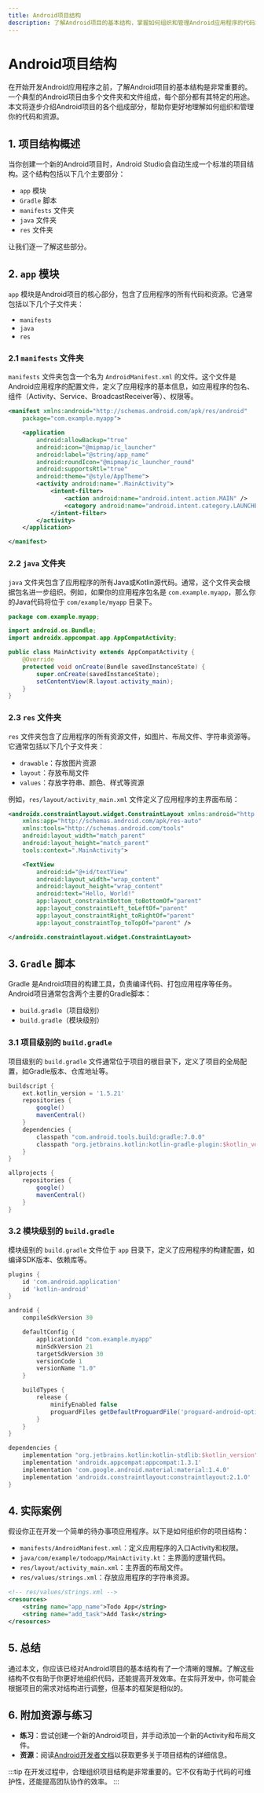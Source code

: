 ```yaml
---
title: Android项目结构
description: 了解Android项目的基本结构，掌握如何组织和管理Android应用程序的代码和资源。
---
```


# Android项目结构

在开始开发Android应用程序之前，了解Android项目的基本结构是非常重要的。一个典型的Android项目由多个文件夹和文件组成，每个部分都有其特定的用途。本文将逐步介绍Android项目的各个组成部分，帮助你更好地理解如何组织和管理你的代码和资源。

## 1. 项目结构概述

当你创建一个新的Android项目时，Android Studio会自动生成一个标准的项目结构。这个结构包括以下几个主要部分：

- `app` 模块
- `Gradle` 脚本
- `manifests` 文件夹
- `java` 文件夹
- `res` 文件夹

让我们逐一了解这些部分。

## 2. `app` 模块

`app` 模块是Android项目的核心部分，包含了应用程序的所有代码和资源。它通常包括以下几个子文件夹：

- `manifests`
- `java`
- `res`

### 2.1 `manifests` 文件夹

`manifests` 文件夹包含一个名为 `AndroidManifest.xml` 的文件。这个文件是Android应用程序的配置文件，定义了应用程序的基本信息，如应用程序的包名、组件（Activity、Service、BroadcastReceiver等）、权限等。

```xml
<manifest xmlns:android="http://schemas.android.com/apk/res/android"
    package="com.example.myapp">

    <application
        android:allowBackup="true"
        android:icon="@mipmap/ic_launcher"
        android:label="@string/app_name"
        android:roundIcon="@mipmap/ic_launcher_round"
        android:supportsRtl="true"
        android:theme="@style/AppTheme">
        <activity android:name=".MainActivity">
            <intent-filter>
                <action android:name="android.intent.action.MAIN" />
                <category android:name="android.intent.category.LAUNCHER" />
            </intent-filter>
        </activity>
    </application>

</manifest>
```

### 2.2 `java` 文件夹

`java` 文件夹包含了应用程序的所有Java或Kotlin源代码。通常，这个文件夹会根据包名进一步组织。例如，如果你的应用程序包名是 `com.example.myapp`，那么你的Java代码将位于 `com/example/myapp` 目录下。

```java
package com.example.myapp;

import android.os.Bundle;
import androidx.appcompat.app.AppCompatActivity;

public class MainActivity extends AppCompatActivity {
    @Override
    protected void onCreate(Bundle savedInstanceState) {
        super.onCreate(savedInstanceState);
        setContentView(R.layout.activity_main);
    }
}
```

### 2.3 `res` 文件夹

`res` 文件夹包含了应用程序的所有资源文件，如图片、布局文件、字符串资源等。它通常包括以下几个子文件夹：

- `drawable`：存放图片资源
- `layout`：存放布局文件
- `values`：存放字符串、颜色、样式等资源

例如，`res/layout/activity_main.xml` 文件定义了应用程序的主界面布局：

```xml
<androidx.constraintlayout.widget.ConstraintLayout xmlns:android="http://schemas.android.com/apk/res/android"
    xmlns:app="http://schemas.android.com/apk/res-auto"
    xmlns:tools="http://schemas.android.com/tools"
    android:layout_width="match_parent"
    android:layout_height="match_parent"
    tools:context=".MainActivity">

    <TextView
        android:id="@+id/textView"
        android:layout_width="wrap_content"
        android:layout_height="wrap_content"
        android:text="Hello, World!"
        app:layout_constraintBottom_toBottomOf="parent"
        app:layout_constraintLeft_toLeftOf="parent"
        app:layout_constraintRight_toRightOf="parent"
        app:layout_constraintTop_toTopOf="parent" />

</androidx.constraintlayout.widget.ConstraintLayout>
```

## 3. `Gradle` 脚本

Gradle 是Android项目的构建工具，负责编译代码、打包应用程序等任务。Android项目通常包含两个主要的Gradle脚本：

- `build.gradle`（项目级别）
- `build.gradle`（模块级别）

### 3.1 项目级别的 `build.gradle`

项目级别的 `build.gradle` 文件通常位于项目的根目录下，定义了项目的全局配置，如Gradle版本、仓库地址等。

```groovy
buildscript {
    ext.kotlin_version = '1.5.21'
    repositories {
        google()
        mavenCentral()
    }
    dependencies {
        classpath "com.android.tools.build:gradle:7.0.0"
        classpath "org.jetbrains.kotlin:kotlin-gradle-plugin:$kotlin_version"
    }
}

allprojects {
    repositories {
        google()
        mavenCentral()
    }
}
```

### 3.2 模块级别的 `build.gradle`

模块级别的 `build.gradle` 文件位于 `app` 目录下，定义了应用程序的构建配置，如编译SDK版本、依赖库等。

```groovy
plugins {
    id 'com.android.application'
    id 'kotlin-android'
}

android {
    compileSdkVersion 30

    defaultConfig {
        applicationId "com.example.myapp"
        minSdkVersion 21
        targetSdkVersion 30
        versionCode 1
        versionName "1.0"
    }

    buildTypes {
        release {
            minifyEnabled false
            proguardFiles getDefaultProguardFile('proguard-android-optimize.txt'), 'proguard-rules.pro'
        }
    }
}

dependencies {
    implementation "org.jetbrains.kotlin:kotlin-stdlib:$kotlin_version"
    implementation 'androidx.appcompat:appcompat:1.3.1'
    implementation 'com.google.android.material:material:1.4.0'
    implementation 'androidx.constraintlayout:constraintlayout:2.1.0'
}
```

## 4. 实际案例

假设你正在开发一个简单的待办事项应用程序。以下是如何组织你的项目结构：

- `manifests/AndroidManifest.xml`：定义应用程序的入口Activity和权限。
- `java/com/example/todoapp/MainActivity.kt`：主界面的逻辑代码。
- `res/layout/activity_main.xml`：主界面的布局文件。
- `res/values/strings.xml`：存放应用程序的字符串资源。

```xml
<!-- res/values/strings.xml -->
<resources>
    <string name="app_name">Todo App</string>
    <string name="add_task">Add Task</string>
</resources>
```

## 5. 总结

通过本文，你应该已经对Android项目的基本结构有了一个清晰的理解。了解这些结构不仅有助于你更好地组织代码，还能提高开发效率。在实际开发中，你可能会根据项目的需求对结构进行调整，但基本的框架是相似的。

## 6. 附加资源与练习

- **练习**：尝试创建一个新的Android项目，并手动添加一个新的Activity和布局文件。
- **资源**：阅读[Android开发者文档](https://developer.android.com/docs)以获取更多关于项目结构的详细信息。

:::tip
在开发过程中，合理组织项目结构是非常重要的。它不仅有助于代码的可维护性，还能提高团队协作的效率。
:::